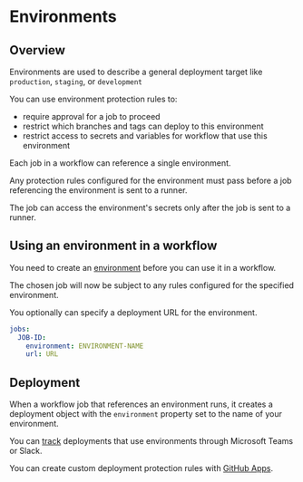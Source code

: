 # Environments

## Overview

Environments are used to describe a general deployment target like `production`, `staging`, or `development`

You can use environment protection rules to:
- require approval for a job to proceed
- restrict which branches and tags can deploy to this environment
- restrict access to secrets and variables for workflow that use this environment

Each job in a workflow can reference a single environment.

Any protection rules configured for the environment must pass before a job referencing the environment is sent to a runner.

The job can access the environment's secrets only after the job is sent to a runner.


## Using an environment in a workflow

You need to create an [environment](https://docs.github.com/en/actions/how-tos/managing-workflow-runs-and-deployments/managing-deployments/managing-environments-for-deployment#creating-an-environment) before you can use it in a workflow.

The chosen job will now be subject to any rules configured for the specified environment.

You optionally can specify a deployment URL for the environment.

```yml
jobs:
  JOB-ID:
    environment: ENVIRONMENT-NAME
    url: URL
```


## Deployment

When a workflow job that references an environment runs, it creates a deployment object with the `environment` property set to the name of your environment.

You can [track](https://docs.github.com/en/get-started/exploring-integrations/github-extensions-and-integrations#team-communication-tools) deployments that use environments through Microsoft Teams or Slack.

You can create custom deployment protection rules with [GitHub Apps](https://docs.github.com/en/actions/how-tos/deploy/configure-and-manage-deployments/create-custom-protection-rules).